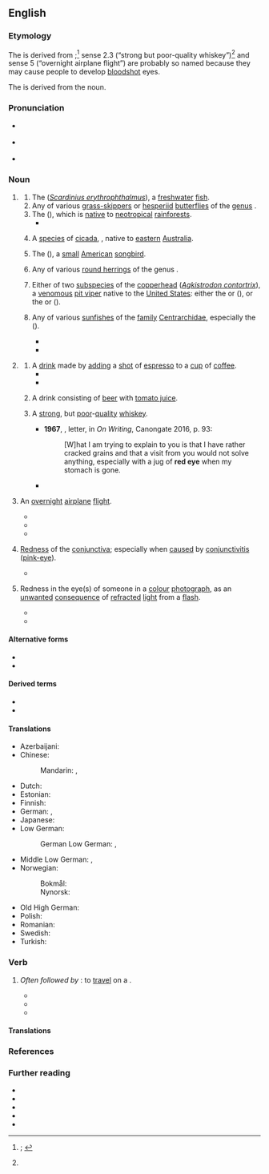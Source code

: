 {{also|redeye|Red Eye}}
==English==
{{was wotd|2020|May|23}}

===Etymology===
{{multiple images
|direction = vertical
|image1 = Common rudd wroclaw zoo.jpg
|caption1 = A red-eye or {{vern|common rudd}} (''[[Scardinius erythrophthalmus]]''; ''sense 1.1'').
|image2 = Common Redeye Matapa aria UN by Dr. Raju Kasambe DSCN4706 (4).jpg
|caption2 = A {{vern|common redeye}} [[butterfly]] ({{taxlink|Matapa aria|species|ver=200522}}; ''sense 1.2'').
|image3 = Red eyed tree frog edit2.jpg
|caption3 = The red-eye or {{vern|red-eyed treefrog}} ({{taxlink|Agalychnis callidryas|species|ver=200522}}; ''sense 1.3'').
|image4 = Psaltoda moerens (5268276824).jpg
|caption4 = The red-eye [[cicada]] ({{taxlink|Psaltoda moerens|species|ver=200522}}; ''sense 1.4'').
|image5 = Red-eyed Vireo - Texas - Usa H8O0679 (22586282717).jpg
|caption5 = The red-eye or {{vern|red-eyed vireo}} ({{taxlink|Vireo olivaceus|species|ver=200522}}; ''sense 1.5'').
|image6 = UrumeIS.jpg
|caption6 = The {{vern|red-eye round herring}} ({{taxlink|Etrumeus sadina|species|ver=200522}}; ''sense 1.6'').
|image7 = Agkistrodon contortrix mokasen CDC.png
|caption7 = A {{vern|highland moccasin}} or {{vern|northern copperhead}} ({{taxlink|Agkistrodon contortrix mokasen|subspecies|ver=200522}}), one of the two subspecies of [[copperhead]] (''[[Agkistrodon contortrix]]'') sometimes called a red-eye ''(sense 1.7)''.
|image8 = TypicalRedeyeBassCoosaRiverNorthGeorgia.jpg
|caption8 = The {{vern|redeye bass}} ({{taxlink|Micropterus coosae|species|ver=200522}}; ''sense 1.8'').
}}

The {{glossary|noun}} is derived from {{compound|en|red|eye}};<ref name="OED">{{R:OED Online|pos=n|id=160292|date=September 2009|nodot=yes}}; {{R:Lexico|pos=n}}</ref> sense 2.3 (“strong but poor-quality whiskey”)<ref name="OED"/> and sense 5 (“overnight airplane flight”) are probably so named because they may cause people to develop [[bloodshot]] eyes.

The {{glossary|verb}} is derived from the noun.

===Pronunciation===
* {{a|RP}} {{IPA|en|/ˈɹɛdaɪ/}}
* {{a|GA}} {{IPA|en|/ˈɹɛdˌaɪ/}}
* {{audio|en|En-au-red-eye.ogg|Audio (AU)}}

===Noun===
{{en-noun|~}}

# {{lb|en|countable}} {{non-gloss definition|The [[name#Noun|names]] of [[animal]]s that have [[red#Adjective|red]] [[eye#Noun|eyes]].}}
## The {{vern|common rudd}} (''[[Scardinius erythrophthalmus]]''), a [[freshwater]] [[fish#Noun|fish]]. {{defdate|from 17th c.}}
## Any of various [[grass-skipper]]s or [[hesperiid]] [[butterfly|butterflies]] of the [[genus]] {{taxlink|Matapa|genus|ver=190708}}.
## The {{vern|red-eyed treefrog}} ({{taxlink|Agalychnis callidryas|species}}), which is [[native#Adjective|native]] to [[neotropical]] [[rainforest]]s.
##* {{quote-book|en|author=R. D. Bartlett|title=The 25 Best Reptile and Amphibian Pets|location=Hauppauge, New York|publisher=Barron's Educational Series|year=2006|isbn=9780764132513|page={{gbooks|bZTgeD8-suEC|125|red-eyes}}|passage='''Red-eyes''' have large and well-developed toepads and are adept at both leaping and walking through their elevated homes.}}
## {{lb|en|Australia}} A [[species]] of [[cicada]], {{taxlink|Psaltoda moerens|species}}, native to [[eastern]] [[Australia]]. {{defdate|from 20th c.}}
## {{lb|en|Canada|US}} The {{vern|red-eyed vireo}} ({{taxlink|Vireo olivaceus|species}}), a [[small]] [[American#Adjective|American]] [[songbird]]. {{defdate|from 19th c.}}
## {{lb|en|South Africa|US}} Any of various [[round herring]]s of the genus {{taxlink|Etrumeus|genus}}.
## {{lb|en|US}} Either of two [[subspecies]] of the [[copperhead]] (''[[Agkistrodon contortrix]]''), a [[venomous]] [[pit viper]] native to the [[United States]]: either the {{vern|broad-banded copperhead}} or {{vern|Texas copperhead}} ({{taxlink|Agkistrodon contortrix laticinctus|subspecies}}), or the {{vern|highland moccasin}} or {{vern|northern copperhead}} ({{taxlink|Agkistrodon contortrix mokasen|subspecies}}).
## {{lb|en|US}} Any of various [[sunfish]]es of the [[family]] [[Centrarchidae]], especially the {{vern|redeye bass}} ({{taxlink|Micropterus coosae|species}}). {{defdate|from 19th c.}}
##* {{quote-journal|en|author=A. J. McClane|title=The Sunfish Family|journal={{w|Field & Stream}}|month=April|year=1970|volume=74|issue=12|page={{gbooks|YJtaI4jC5NEC|116|redeyes}}|passage='''Redeyes''' inhabit clear-water streams with an abundance of shoals and are usually confined to headwater sections.}}
##* {{quote-book|en|author=Carl van der Lingen et al.|chapter=Forecasting shelf processes of relevance to living marine resources in the BCLME|editors=Vere Shannon et al.|title=Benguela: Predicting a Large Marine Ecosystem|year=2006|location=Amsterdam|publisher={{w|Elsevier}}|isbn=9780444527592|page={{gbooks|5UfEyQvtRNcC|330|redeye}}|passage=This is probably less of a barrier to mesopelagic species such as lanternfish (''Lampanyctodes hectoris''), '''redeye''' (''Etrumeus whiteheadi'') or gobies (''Sufflogobius bibarbatus''), all of which are capable of more extensive vertical migration than the small epipelagic fish.}}
# {{lb|en|countable}} {{non-gloss definition|[[type#Noun|Types]] of [[beverage]]s.}}
## A [[drink#Noun|drink]] made by [[add]]ing a [[shot#Noun|shot]] of [[espresso]] to a [[cup#Noun|cup]] of [[coffee]].
##* {{quote-book|en|author=Betty Hechtman|title=Hooked on Murder|location=New York, N.Y.|publisher=Berkley Publishing Group|year=2008|isbn=9780425221259|page={{gbooks|1jPPAZQOCcEC|58|red-eye}}|passage="A '''red-eye''', please," I said to the young woman. I waited to see whether she would recognize the drink or whether I would have to explain that it was a cup of coffee with a shot of espresso. [...] She made my drink, then his, but kept her eyes on him even as she handed me my '''red-eye'''.}}
##* {{quote-book|en|author=Juliet Blackwell|title=In a Witch’s Wardrobe: A Witchcraft Mystery|location=New York, N.Y.|publisher={{w|New American Library}}|year=2012|isbn=9780451237477|page={{gbooks|CwWeieGONsQC|32|Red|Eye|altpg=32–33}}|passage="Morning, Lily." She handed me a '''Red Eye'''—coffee with a shot of espresso—and blew on her own soy chai latte.}}
## {{lb|en|Canada|regional}} A drink consisting of [[beer]] with [[tomato juice]]. {{defdate|from 20th c.}}
## {{lb|en|US|slang}} A [[strong]], but [[poor]]-[[quality]] [[whiskey]]. {{defdate|from 19th c.}}
##* '''1967''', {{w|Charles Bukowski}}, letter, in ''On Writing'', Canongate 2016, p. 93:
##*: [W]hat I am trying to explain to you is that I have rather cracked grains and that a visit from you would not solve anything, especially with a jug of '''red eye''' when my stomach is gone.
##* {{quote-book|en|year=2010|author={{w|William W. Johnstone}}, J.A. Johnstone|title=Savage Guns|publisher={{w|Pinnacle Books}}|series=Cotton Pickens|seriesvolume=3|isbn=9780786025879|page={{gbooks|LhprZfXd8GMC|pgT=144|q=red-eye|altpg=unknown}}|passage=She set the bottle of '''red-eye''' on the bar, along with a tumbler. [...] I sipped, wheezed, let that first firewater slide down and start some trouble in my gut, and then sipped again. You had to ease into '''red-eye''', and not take her all at once.}}
# {{lb|en|countable|US|aviation|travel|colloquial|also|attributively}} An [[overnight]] [[airplane]] [[flight]].
#: {{ux|en|I waited too late to book my holiday flight, so I had to take the '''red-eye.'''}}
#* {{quote-book|en|author=Tom Clancy|authorlink=Tom Clancy|title=Armored Cav: A Guided Tour of an Armored Cavalry Regiment|location=New York, N.Y.|publisher={{w|Berkley Books}}|year=1994|page=281|pageurl=https://books.google.com/books?id=y5zafk4zSrQC&pg=PA281|isbn=978-0-425-15836-4|passage=Fortunately, most of these were former French colonies, and through a combination of quiet diplomacy and well-placed French nationals in the various air-traffic-control centers, the 300-mile-long stream of American aircraft flew the width of Africa as uneventfully as a '''red-eye''' flight from LAX to JFK.}}
#* {{quote-book|en|author=Ellen Klages|authorlink=Ellen Klages|chapter=Triangle|title=Portable Childhoods|location=San Francisco, Calif.|publisher={{w|Tachyon Publications}}|year=2007|pages=61–62|pageurl=https://books.google.com/books?id=bwPnBAAAQBAJ&pg=PA61|isbn=978-1-892391-45-2|passage=The '''red-eye''' back to San Francisco was only about half full. Michael had a window seat and Willy stretched his six-foot-three inch frame out into the aisle as they waited for take-off.}}
#* {{quote-book|en|author=John Glatt|authorlink=John Glatt|chapter=Up and Running: April to June, 1968|title=Live at the Fillmore East and West: Getting Backstage and Personal with Rock’s Greatest Legends|location=Guilford, Conn.|publisher=Lyons Press, {{w|Rowman & Littlefield}}|year=2014|page=136|pageurl=https://books.google.com/books?id=GvitBQAAQBAJ&pg=PA136|isbn=978-0-7627-8865-1|passage=He delighted in flying first class to New York on a '''red-eye''' and then putting in a full day's work. He functioned on pure adrenaline, often working twenty-hour days.}}
# {{lb|en|countable|uncountable|medicine}} [[redness|Redness]] of the [[conjunctiva]]; especially when [[cause#Verb|caused]] by [[conjunctivitis]] ([[pink-eye]]). {{defdate|from 20th c.}}
#* {{quote-book|en|author=Andrew T. Raferty|author2=Eric Lim|author3=Andrew J. K. Östör|chapter=Eye Disorders|title=Churchill’s Pocketbook of Differential Diagnosis|edition=4th|location={{w|Churchill Livingstone}}, {{w|Elsevier}}|year=2014|page=126|pageurl=https://books.google.com/books?id=W_1sAwAAQBAJ&pg=PA126|isbn=978-0-7020-5402-0|passage=Most eye disorders tend to present as ‘'''red eye'''’. It is the single most common ophthalmic complaint encountered by general practitioners.}}
# {{lb|en|countable|uncountable|photography}} Redness in the eye(s) of someone in a [[colour#Adjective|colour]] [[photograph#Noun|photograph]], as an [[unwanted]] [[consequence]] of [[refracted#Adjective|refracted]] [[light#Noun|light]] from a [[flash#Noun|flash]]. {{defdate|from 20th c.}}
#* {{quote-book|en|author=Corey Hilz|chapter=Making Pictures|title=Nikon D60|series=Focal Digital Camera Guides|location=Burlington, Mass.; Oxford, Oxfordshire|publisher={{w|Focal Press}}|year=2009|section=part 1 (The Camera)|page=65|pageurl=https://books.google.com/books?id=s2ja_J_iNEQC&pg=PA65|isbn=978-0-240-81068-3|passage=Use '''red-eye''' reduction when photographing people. It won't eliminate '''red-eye''' in every photo, but it's worth trying. When the D60 attempts to reduce '''red-eye''' it lights up the autofocus assist lamp on the front of the camera for about one second before taking the picture.}}
#* {{quote-book|en|author=Julie Adair King|author2=with Doug Sahlin|chapter=Ten (or so) Fun and Practical Retouch Menu Features|title=Nikon D5000 for Dummies|series={{w|For Dummies}}|location=Hoboken, N.J.|publisher=[[w:Wiley (publisher)|Wiley Publishing]]|year=2009|section=part IV (The Parts of Tens)|page=282|pageurl=https://books.google.com/books?id=MssPQ3rSY1EC&pg=PA282|isbn=978-0-470-53969-9|passage=If you spot a '''red-eye''' problem, however, give the '''Red-Eye''' Correction filter a try: [...] If the camera detects '''red-eye''', it applies the removal filter and displays the results in the monitor. If the camera can't find any '''red-eye''', it displays a message telling you so.}}

====Alternative forms====
* {{l|en|redeye}}
* {{l|en|red eye}}

====Derived terms====
* {{l|en|red-eyed}}
* {{l|en|red-eye gravy}}

====Translations====
{{trans-top|''Scardinius erythrophthalmus''}}
* Azerbaijani: {{t|az|qızılüzgəc}}
* Chinese:
*: Mandarin: {{t|cmn|紅眼魚}}, {{t|cmn|红眼鱼|tr=hóngyǎnyú}}
* Dutch: {{t|nl|roodoog}}
* Estonian: {{t|et|roosärg}}
* Finnish: {{t+|fi|sorva}}
* German: {{t|de|Rotauge|n}}, {{t+|de|Rotfeder|f}}
* Japanese: {{t|ja|ラッド}}
* Low German:
*: German Low German: {{t|nds-de|rodōg}}, {{t|nds-de|roddōg}}
{{trans-mid}}
* Middle Low German: {{t|gml|roddōge}}, {{t|gml|rōtōge}}
* Norwegian:
*: Bokmål: {{t|no|sørv}}
*: Nynorsk: {{t|nn|sørv}}
* Old High German: {{t|goh|rōtouga}}
* Polish: {{t+|pl|wzdręga}}
* Romanian: {{t|ro|roșioara}}
* Swedish: {{t+|sv|sarv}}
* Turkish: {{t+|tr|kızılkanat}}
{{trans-bottom}}

{{trans-top|butterfly of the genus ''Matapa''}}
{{trans-mid}}
{{trans-bottom}}

{{trans-top|''Agalychnis callidryas''}}
{{trans-mid}}
{{trans-bottom}}

{{trans-top|''Psaltoda moerens''}}
{{trans-mid}}
{{trans-bottom}}

{{trans-top|''Vireo olivaceus''}}
{{trans-mid}}
{{trans-bottom}}

===Verb===
{{en-verb|red-eyes|red-eyeing|pres_ptc2=red-eying|red-eyed}}

# {{lb|en|intransitive|aviation|travel|colloquial}} ''Often followed by'' '''{{l|en|it}}''': to [[travel#Verb|travel]] on a {{l|en|red-eye|t=an [[overnight]] [[airplane]] [[flight]]}}.
#* {{quote-book|en|chapter=Witnesses: Roy Sampson, Portland, Oregon|title=Enforcement of the Indian Civil Rights Act: Hearing Held in Washington, D.C., January 28, 1988:{{nb...|Hearing before the United States Commission on Human Rights}}|location=[Washington, D.C.?]|publisher={{w|United States Commission on Civil Rights}}|date=28 January 1988|page=127|pageurl=https://books.google.com/books?id=tqWC_6A7G9oC&pg=PA127|oclc=79154644|passage=I flew in this morning, '''red-eying''' it in last night after hearing of this hearing, because what you are doing here is something that I am particularly interested in.}}
#* {{quote-book|en|author=Brenda Hunter|chapter=What is Cancer Saying about Our Lives?|title=Staying Alive: Life-changing Strategies for Surviving Cancer:{{nb...|Restoring the Body, Mending the Mind, Strengthening the Spirit}}|location=Colorado Springs, Colo.|publisher=WaterBrook Press, {{w|Random House}}|year=2004|page=25|pageurl=https://books.google.com/books?id=YeR6dFIWfBQC&pg=PA25|isbn=978-1-57856-132-2|passage=When I arrived at the Center, Block's staff told me he had '''red-eyed''' it home from Alaska the night before; he had been surfing fifteen- to twenty-foot waves off the coast of Alaska.}}
#* {{quote-book|en|author=Glenn Kleier|chapter=7|title=The Knowledge of Good & Evil|location=New York, N.Y.|publisher=[[w:Tom Doherty|Tom Doherty Associates]]|year=2011|page=37|pageurl=https://books.google.com/books?id=G93E-RXHd2AC&pg=PA37|isbn=978-0-7653-2377-4|passage=And though convinced she was making a fool of herself, she'd done as the frantic monk had begged, '''red-eyeing''' to Miami, island-hopping here.}}

====Translations====
{{trans-top|to travel on an overnight airplane flight}}
{{trans-mid}}
{{trans-bottom}}

===References===
<references />

===Further reading===
* {{pedia|red-eye effect}}
* {{pedia|red-eye flight}}
* {{pedia|red eye (medicine)}}
* {{pedia|red eye|red eye (disambiguation)}}
* {{R:Webster 1913}}

{{C|en|Alcoholic beverages|Cyprinids|Coffee|Frogs|Hemipterans|Perching birds|Skippers|Sunfish|Vipers}}